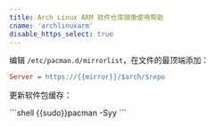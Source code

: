```yaml
---
title: Arch Linux ARM 软件仓库镜像使用帮助
cname: 'archlinuxarm'
disable_https_select: true
---
```


编辑 `/etc/pacman.d/mirrorlist`，在文件的最顶端添加：

<CodeBlock>

```ini
Server = https://{{mirror}}/$arch/$repo
```

</CodeBlock>

更新软件包缓存：

<CodeBlock>
```shell
{{sudo}}pacman -Syy
```
</CodeBlock>
